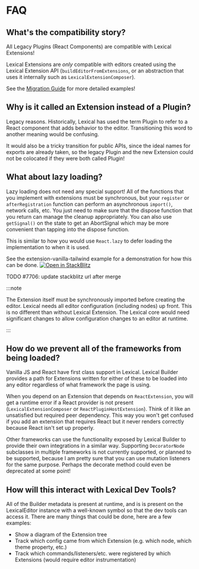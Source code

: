 # FAQ

## What's the compatibility story?

All Legacy Plugins (React Components) are compatible with Lexical Extensions!

Lexical Extensions are _only_ compatible with editors created using the
Lexical Extension API (`buildEditorFromExtensions`, or an abstraction that uses
it internally such as `LexicalExtensionComposer`).

See the [Migration Guide](./migration) for more detailed examples!

## Why is it called an Extension instead of a Plugin?

Legacy reasons. Historically, Lexical has used the term Plugin to refer
to a React component that adds behavior to the editor. Transitioning
this word to another meaning would be confusing.

It would also be a tricky transition for public APIs, since the ideal
names for exports are already taken, so the legacy Plugin and the new
Extension could not be colocated if they were both called Plugin!

## What about lazy loading?

Lazy loading does not need any special support! All of the functions
that you implement with extensions must be synchronous, but your
`register` or `afterRegistration` function can perform an asynchronous
`import()`, network calls, etc. You just need to make sure that the
dispose function that you return can manage the cleanup appropriately.
You can also use `getSignal()` on the state to get an AbortSignal
which may be more convenient than tapping into the dispose function.

This is similar to how you would use `React.lazy` to defer loading the
implementation to when it is used.

See the extension-vanilla-tailwind example for a demonstration for
how this can be done.
[![Open in StackBlitz](https://developer.stackblitz.com/img/open_in_stackblitz.svg)](https://stackblitz.com/~/github.com/facebook/lexical/pull/7706?file=examples/extension-vanilla-tailwind/src/main.ts&configPath=examples/extension-vanilla-tailwind)

TODO #7706: update stackblitz url after merge

:::note

The Extension itself must be synchronously imported before creating the
editor. Lexical needs all editor configuration (including nodes) up front.
This is no different than without Lexical Extension. The Lexical core would
need significant changes to allow configuration changes to an editor at
runtime.

:::

## How do we prevent all of the frameworks from being loaded?

Vanilla JS and React have first class support in Lexical. Lexical Builder
provides a path for Extensions written for either of these to be loaded into
any editor regardless of what framework the page is using.

When you depend on an Extension that depends on `ReactExtension`, you will get a runtime
error if a React provider is not present (`LexicalExtensionComposer` or
`ReactPluginHostExtension`). Think of it like an unsatisfied but required peer
dependency. This way you won't get confused if you add an extension that requires
React but it never renders correctly because React isn't set up properly.

Other frameworks can use the functionality exposed by Lexical Builder
to provide their own integrations in a similar way. Supporting
`DecoratorNode` subclasses in multiple frameworks is not currently
supported, or planned to be supported, because I am pretty sure that
you can use mutation listeners for the same purpose. Perhaps the
decorate method could even be deprecated at some point!

## How will this interact with Lexical Dev Tools?

All of the Builder metadata is present at runtime, and is is present
on the LexicalEditor instance with a well-known symbol so that the dev tools
can access it. There are many things that could be done, here are
a few examples:

- Show a diagram of the Extension tree
- Track which config came from which Extension (e.g. which node, which theme
  property, etc.)
- Track which commands/listeners/etc. were registered by which Extensions
  (would require editor instrumentation)
